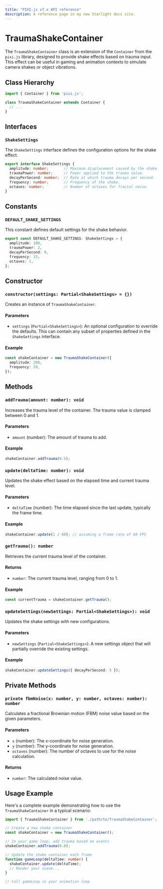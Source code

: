 ```yaml
---
title: "PIXI.js v7.x API reference"
description: A reference page in my new Starlight docs site.
---
```


# TraumaShakeContainer

The `TraumaShakeContainer` class is an extension of the `Container` from the `pixi.js` library, designed to provide shake effects based on trauma input. This effect can be useful in gaming and animation contexts to simulate camera shakes or object vibrations.

## Class Hierarchy

```typescript
import { Container } from 'pixi.js';

class TraumaShakeContainer extends Container {
  // ...
}
```

## Interfaces

### `ShakeSettings`

The `ShakeSettings` interface defines the configuration options for the shake effect.

```typescript
export interface ShakeSettings {
  amplitude: number;       // Maximum displacement caused by the shake.
  traumaPower: number;     // Power applied to the trauma value.
  decayPerSecond: number;  // Rate at which trauma decays per second.
  frequency: number;       // Frequency of the shake.
  octaves: number;         // Number of octaves for fractal noise.
}
```

## Constants

### `DEFAULT_SHAKE_SETTINGS`

This constant defines default settings for the shake behavior.

```typescript
export const DEFAULT_SHAKE_SETTINGS: ShakeSettings = {
  amplitude: 100,
  traumaPower: 2,
  decayPerSecond: 0,
  frequency: 15,
  octaves: 1,
};
```

## Constructor

### `constructor(settings: Partial<ShakeSettings> = {})`

Creates an instance of `TraumaShakeContainer`.

#### Parameters

- `settings` (`Partial<ShakeSettings>`): An optional configuration to override the defaults. This can contain any subset of properties defined in the `ShakeSettings` interface.

#### Example

```typescript
const shakeContainer = new TraumaShakeContainer({
  amplitude: 200,
  frequency: 20,
});
```

## Methods

### `addTrauma(amount: number): void`

Increases the trauma level of the container. The trauma value is clamped between 0 and 1.

#### Parameters

- `amount` (number): The amount of trauma to add.

#### Example

```typescript
shakeContainer.addTrauma(0.5);
```

### `update(deltaTime: number): void`

Updates the shake effect based on the elapsed time and current trauma level.

#### Parameters

- `deltaTime` (number): The time elapsed since the last update, typically the frame time.

#### Example

```typescript
shakeContainer.update(1 / 60); // assuming a frame rate of 60 FPS
```

### `getTrauma(): number`

Retrieves the current trauma level of the container.

#### Returns

- `number`: The current trauma level, ranging from 0 to 1.

#### Example

```typescript
const currentTrauma = shakeContainer.getTrauma();
```

### `updateSettings(newSettings: Partial<ShakeSettings>): void`

Updates the shake settings with new configurations.

#### Parameters

- `newSettings` (`Partial<ShakeSettings>`): A new settings object that will partially override the existing settings.

#### Example

```typescript
shakeContainer.updateSettings({ decayPerSecond: 5 });
```

## Private Methods

### `private fbmNoise(x: number, y: number, octaves: number): number`

Calculates a fractional Brownian motion (FBM) noise value based on the given parameters.

#### Parameters

- `x` (number): The x-coordinate for noise generation.
- `y` (number): The y-coordinate for noise generation.
- `octaves` (number): The number of octaves to use for the noise calculation.

#### Returns

- `number`: The calculated noise value.

## Usage Example

Here's a complete example demonstrating how to use the `TraumaShakeContainer` in a typical scenario:

```typescript
import { TraumaShakeContainer } from './path/to/TraumaShakeContainer';

// Create a new shake container
const shakeContainer = new TraumaShakeContainer();

// In your game loop, add trauma based on events
shakeContainer.addTrauma(0.8);

// Update the shake container each frame
function gameLoop(deltaTime: number) {
  shakeContainer.update(deltaTime);
  // Render your scene...
}

// Call gameLoop in your animation loop
```